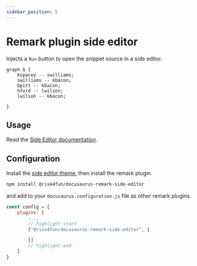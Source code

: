 ```yaml
---
sidebar_position: 5
---
```


# Remark plugin side editor

Injects a `Run` button to open the snippet source in a side editor.

<BrowserWindow>

```msagl edit
graph G {
    kspacey -- swilliams;
    swilliams -- kbacon;
    bpitt -- kbacon;
    hford -- lwilson;
    lwilson -- kbacon;

}
```

</BrowserWindow>

## Usage

Read the [Side Editor documentation](/docs/markdown-features/side-editor).

## Configuration

Install the [side editor theme](./docusaurus-theme-side-editor), then install the remark plugin

```bash npm2yarn
npm install @rise4fun/docusaurus-remark-side-editor
```

and add to your `docusaurus.configuration.js` file as other remark plugins.

```js
const config = {
    plugins: [
        ...,
        // highlight-start
        ["@rise4fun/docusaurus-remark-side-editor", {

        }]
        // highlight-end
    ]
}
```

